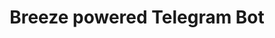 ---
title: 'Breeze powered Telegram Bot'
description: 'Explore how to build Breeze powered Telegram Bot'
---